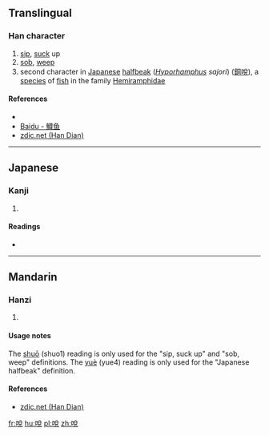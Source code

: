 ==Translingual==

===Han character===
{{Han char|rn=30|rad=口|as=07|sn=10|four=|canj=口金口山 (RCRU)|ids=⿰[[口]][[兌]]}}

# [[sip]], [[suck]] up
# [[sob]], [[weep]]
# second character in [[Japanese]] [[halfbeak]] (''[[w:Hyporhamphus|Hyporhamphus]] sajori'') ([[銅哾]]), a [[species]] of [[fish]] in the family [[w:Halfbeak|Hemiramphidae]]

====References====
* {{Han ref|kx=0191.190|dkj=03684|hdz=10631.170|uh=54FE|ud=21758}}
*[http://baike.baidu.com/view/423936.htm Baidu - 鱵鱼]
*[http://www.zdic.net/z/16/js/54FE.htm zdic.net (Han Dian)]

----

==Japanese==

===Kanji===
{{ja-kanji|grade=|rs=口07}}

# {{defn|lang=ja|sort=口07}}

====Readings====
* {{ja-readings|on=[[やつ]] (yatsu), [[やち]] (yachi)|kun=[[なめる]] (nameru)}}

----

==Mandarin==

===Hanzi===
{{cmn-hanzi|pin=[[shuō]] ([[shuo1]]), [[yuè]] ([[yue4]])|wg=shuo<sup>1</sup>, yüeh<sup>4</sup>}}

# {{defn|lang=cmn|sort=口07}}

====Usage notes====
The [[shuō]] (shuo1) reading is only used for the "sip, suck up" and "sob, weep" definitions. The [[yuè]] (yue4) reading is only used for the "Japanese halfbeak" definition.

====References====
*[http://www.zdic.net/z/16/js/54FE.htm zdic.net (Han Dian)]

[[fr:哾]]
[[hu:哾]]
[[pl:哾]]
[[zh:哾]]